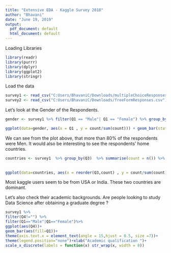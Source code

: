 ```yaml
---
title: "Extensive EDA - Kaggle Survey 2018"
author: "Bhavani"
date: "June 19, 2019"
output:
  pdf_document: default
  html_document: default
---
```


Loading Libraries
```r
library(readr)
library(purrr)
library(dplyr)
library(ggplot2)
library(stringr)

```

Load the data 
```r


survey1 <- read_csv("C:Users/BhavaniC/Downloads/multipleChoiceResponses.csv")
survey2 <- read_csv("C:Users/BhavaniC/Downloads/freeFormResponses.csv")
```

Let's look at the Gender of the Respondents.

```r
gender <- survey1 %>% filter(Q1 == "Male"| Q1 == "Female") %>% group_by(Q1) %>% summarise(count = n())

ggplot(data=gender, aes(x = Q1 , y = count/sum(count))) + geom_bar(stat = "identity") + xlab("Gender") +ylab("Respondents") + scale_y_continuous(labels = scales::percent)
```

We can see from the plot above, that more than 80% of the respondents were Men. It would also be interesting to see the respondents' home countries.

```r
countries <- survey1  %>% group_by(Q3)  %>% summarise(count = n()) %>% arrange(desc(count)) %>% top_n(10)
  
  
ggplot(data=countries, aes(x = reorder(Q3,count) , y = count/sum(count))) + geom_bar(stat = "identity") + xlab("Gender") +ylab("Respondents")  + coord_flip() + scale_y_continuous( labels = scales::percent) 
```

Most kaggle users seem to be from USA or India. These two countries are dominant. 

Let's also check their academic backgrounds. Are people looking to study Data Science after obtaining a graduate degree ?


```r
survey1 %>% 
filter(Q4!="") %>%
filter(Q1=="Male"|Q1=="Female")%>%
ggplot(aes(Q4))+ 
geom_bar(aes(fill=Q1))+
theme(axis.text.x = element_text(angle = 15,hjust = 0.5, size =7))+
theme(legend.position="none")+xlab("Academic qualification ")+
scale_x_discrete(labels = function(x) str_wrap(x, width = 8))
```

